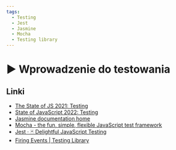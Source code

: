 ```yaml
---
tags:
  - Testing
  - Jest
  - Jasmine
  - Mocha
  - Testing library
---
```



# ▶️ Wprowadzenie do testowania

<VimeoPlayer videoId="753627286" />

## Linki

- [The State of JS 2021: Testing](https://2021.stateofjs.com/en-US/libraries/testing/)
- [State of JavaScript 2022: Testing](https://2022.stateofjs.com/en-US/libraries/testing/)
- [Jasmine documentation home](https://jasmine.github.io/pages/docs_home.html)
- [Mocha - the fun, simple, flexible JavaScript test framework](https://mochajs.org/)
- [Jest · 🃏 Delightful JavaScript Testing](https://jestjs.io/)
- [Firing Events | Testing Library](https://testing-library.com/docs/dom-testing-library/api-events/)
